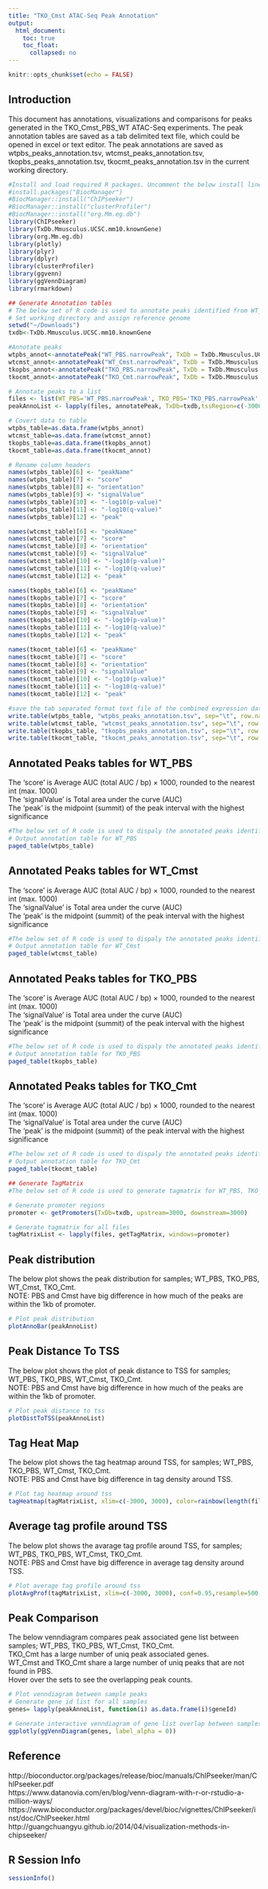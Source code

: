 ```yaml
---
title: "TKO_Cmst ATAC-Seq Peak Annotation"
output:
  html_document:
    toc: true
    toc_float:
      collapsed: no
---
```


```r
knitr::opts_chunk$set(echo = FALSE)
```

## Introduction

This document has annotations, visualizations and comparisons for peaks generated in the TKO_Cmst_PBS_WT ATAC-Seq experiments. The peak annotation tables are saved as a tab delimited text file, which could be opened in excel or text editor. The peak annotations are saved as wtpbs_peaks_annotation.tsv, wtcmst_peaks_annotation.tsv, tkopbs_peaks_annotation.tsv, tkocmt_peaks_annotation.tsv in the current working directory.

```r
#Install and load required R packages. Uncomment the below install lines if you do not already have them installed
#install.packages("BiocManager")
#BiocManager::install("ChIPseeker")
#BiocManager::install("clusterProfiler")
#BiocManager::install("org.Mm.eg.db")
library(ChIPseeker)
library(TxDb.Mmusculus.UCSC.mm10.knownGene)
library(org.Mm.eg.db)
library(plotly)
library(plyr)
library(dplyr)
library(clusterProfiler)
library(ggvenn)
library(ggVennDiagram)
library(rmarkdown)
```


```r
## Generate Annotation tables
# The below set of R code is used to annotate peaks identified from WT_PBS, TKO_PBS, WT_Cmst, TKO_Cmt. 
# Set working directory and assign reference genome
setwd("~/Downloads")
txdb<-TxDb.Mmusculus.UCSC.mm10.knownGene

#Annotate peaks
wtpbs_annot<-annotatePeak("WT_PBS.narrowPeak", TxDb = TxDb.Mmusculus.UCSC.mm10.knownGene, annoDb = "org.Mm.eg.db")
wtcmst_annot<-annotatePeak("WT_Cmst.narrowPeak", TxDb = TxDb.Mmusculus.UCSC.mm10.knownGene, annoDb = "org.Mm.eg.db")
tkopbs_annot<-annotatePeak("TKO_PBS.narrowPeak", TxDb = TxDb.Mmusculus.UCSC.mm10.knownGene, annoDb = "org.Mm.eg.db")
tkocmt_annot<-annotatePeak("TKO_Cmt.narrowPeak", TxDb = TxDb.Mmusculus.UCSC.mm10.knownGene, annoDb = "org.Mm.eg.db")

# Annotate peaks to a list
files <- list(WT_PBS='WT_PBS.narrowPeak', TKO_PBS='TKO_PBS.narrowPeak', WT_Cmst='WT_Cmst.narrowPeak', TKO_Cmt='TKO_Cmt.narrowPeak')
peakAnnoList <- lapply(files, annotatePeak, TxDb=txdb,tssRegion=c(-3000, 3000), verbose=FALSE)

# Covert data to table
wtpbs_table=as.data.frame(wtpbs_annot)
wtcmst_table=as.data.frame(wtcmst_annot)
tkopbs_table=as.data.frame(tkopbs_annot)
tkocmt_table=as.data.frame(tkocmt_annot)

# Rename column headers
names(wtpbs_table)[6] <- "peakName"
names(wtpbs_table)[7] <- "score"
names(wtpbs_table)[8] <- "orientation"
names(wtpbs_table)[9] <- "signalValue"
names(wtpbs_table)[10] <- "-log10(p-value)"
names(wtpbs_table)[11] <- "-log10(q-value)"
names(wtpbs_table)[12] <- "peak"

names(wtcmst_table)[6] <- "peakName"
names(wtcmst_table)[7] <- "score"
names(wtcmst_table)[8] <- "orientation"
names(wtcmst_table)[9] <- "signalValue"
names(wtcmst_table)[10] <- "-log10(p-value)"
names(wtcmst_table)[11] <- "-log10(q-value)"
names(wtcmst_table)[12] <- "peak"

names(tkopbs_table)[6] <- "peakName"
names(tkopbs_table)[7] <- "score"
names(tkopbs_table)[8] <- "orientation"
names(tkopbs_table)[9] <- "signalValue"
names(tkopbs_table)[10] <- "-log10(p-value)"
names(tkopbs_table)[11] <- "-log10(q-value)"
names(tkopbs_table)[12] <- "peak"

names(tkocmt_table)[6] <- "peakName"
names(tkocmt_table)[7] <- "score"
names(tkocmt_table)[8] <- "orientation"
names(tkocmt_table)[9] <- "signalValue"
names(tkocmt_table)[10] <- "-log10(p-value)"
names(tkocmt_table)[11] <- "-log10(q-value)"
names(tkocmt_table)[12] <- "peak"

#save the tab separated format text file of the combined expression data
write.table(wtpbs_table, "wtpbs_peaks_annotation.tsv", sep="\t", row.names=FALSE, quote = FALSE) 
write.table(wtcmst_table, "wtcmst_peaks_annotation.tsv", sep="\t", row.names=FALSE, quote = FALSE) 
write.table(tkopbs_table, "tkopbs_peaks_annotation.tsv", sep="\t", row.names=FALSE, quote = FALSE) 
write.table(tkocmt_table, "tkocmt_peaks_annotation.tsv", sep="\t", row.names=FALSE, quote = FALSE) 

```

## Annotated Peaks tables for WT_PBS
The 'score' is Average AUC (total AUC / bp) × 1000, rounded to the nearest int (max. 1000)<br>
The 'signalValue' is Total area under the curve (AUC)<br>
The 'peak' is the midpoint (summit) of the peak interval with the highest significance

```r
#The below set of R code is used to dispaly the annotated peaks identified from WT_PBS, TKO_PBS, WT_Cmst, TKO_Cmt. 
# Output annotation table for WT_PBS
paged_table(wtpbs_table)
```

## Annotated Peaks tables for WT_Cmst
The 'score' is Average AUC (total AUC / bp) × 1000, rounded to the nearest int (max. 1000)<br>
The 'signalValue' is Total area under the curve (AUC)<br>
The 'peak' is the midpoint (summit) of the peak interval with the highest significance

```r
#The below set of R code is used to dispaly the annotated peaks identified from WT_PBS, TKO_PBS, WT_Cmst, TKO_Cmt. 
# Output annotation table for WT_Cmst
paged_table(wtcmst_table)
```

## Annotated Peaks tables for TKO_PBS
The 'score' is Average AUC (total AUC / bp) × 1000, rounded to the nearest int (max. 1000)<br>
The 'signalValue' is Total area under the curve (AUC)<br>
The 'peak' is the midpoint (summit) of the peak interval with the highest significance

```r
#The below set of R code is used to dispaly the annotated peaks identified from WT_PBS, TKO_PBS, WT_Cmst, TKO_Cmt. 
# Output annotation table for TKO_PBS
paged_table(tkopbs_table)
```
## Annotated Peaks tables for TKO_Cmt
The 'score' is Average AUC (total AUC / bp) × 1000, rounded to the nearest int (max. 1000)<br>
The 'signalValue' is Total area under the curve (AUC)<br>
The 'peak' is the midpoint (summit) of the peak interval with the highest significance

```r
#The below set of R code is used to dispaly the annotated peaks identified from WT_PBS, TKO_PBS, WT_Cmst, TKO_Cmt. 
# Output annotation table for TKO_Cmt
paged_table(tkocmt_table)
```


```r
## Generate TagMatrix
#The below set of R code is used to generate tagmatrix for WT_PBS, TKO_PBS, WT_Cmst, TKO_Cmt. 

# Generate promoter regions
promoter <- getPromoters(TxDb=txdb, upstream=3000, downstream=3000)

# Generate tagmatrix for all files
tagMatrixList <- lapply(files, getTagMatrix, windows=promoter)
```

## Peak distribution
The below plot shows the peak distribution for samples; WT_PBS, TKO_PBS, WT_Cmst, TKO_Cmt.<br>
NOTE: PBS and Cmst have big difference in how much of the peaks are within the 1kb of promoter.

```r
# Plot peak distribution
plotAnnoBar(peakAnnoList)
```

## Peak Distance To TSS
The below plot shows the plot of peak distance to TSS for samples; WT_PBS, TKO_PBS, WT_Cmst, TKO_Cmt. <br>
NOTE: PBS and Cmst have big difference in how much of the peaks are within the 1kb of promoter.

```r
# Plot peak distance to tss
plotDistToTSS(peakAnnoList)
```

## Tag Heat Map
The below plot shows the tag heatmap around TSS, for samples; WT_PBS, TKO_PBS, WT_Cmst, TKO_Cmt. <br>
NOTE: PBS and Cmst have big difference in tag density around TSS.

```r
# Plot tag heatmap around tss
tagHeatmap(tagMatrixList, xlim=c(-3000, 3000), color=rainbow(length(files)))
```

## Average tag profile around TSS
The below plot shows the avarage tag profile around TSS, for samples; WT_PBS, TKO_PBS, WT_Cmst, TKO_Cmt. <br>
NOTE: PBS and Cmst have big difference in average tag density around TSS.

```r
# Plot average tag profile around tss
plotAvgProf(tagMatrixList, xlim=c(-3000, 3000), conf=0.95,resample=500, facet="row")
```

## Peak Comparison
The below venndiagram compares peak associated gene list between samples; WT_PBS, TKO_PBS, WT_Cmst, TKO_Cmt.<br>
TKO_Cmt has a large number of uniq peak associated genes.<br>
WT_Cmst and TKO_Cmt share a large number of uniq peaks that are not found in PBS.<br>
Hover over the sets to see the overlapping peak counts.

```r
# Plot venndiagram between sample peaks
# Generate gene id list for all samples
genes= lapply(peakAnnoList, function(i) as.data.frame(i)$geneId)

# Generate interactive venndiagram of gene list overlap between samples
ggplotly(ggVennDiagram(genes, label_alpha = 0))

```

## Reference
http://bioconductor.org/packages/release/bioc/manuals/ChIPseeker/man/ChIPseeker.pdf<br>
https://www.datanovia.com/en/blog/venn-diagram-with-r-or-rstudio-a-million-ways/<br>
https://www.bioconductor.org/packages/devel/bioc/vignettes/ChIPseeker/inst/doc/ChIPseeker.html<br>
http://guangchuangyu.github.io/2014/04/visualization-methods-in-chipseeker/

## R Session Info
```r
sessionInfo()
```
